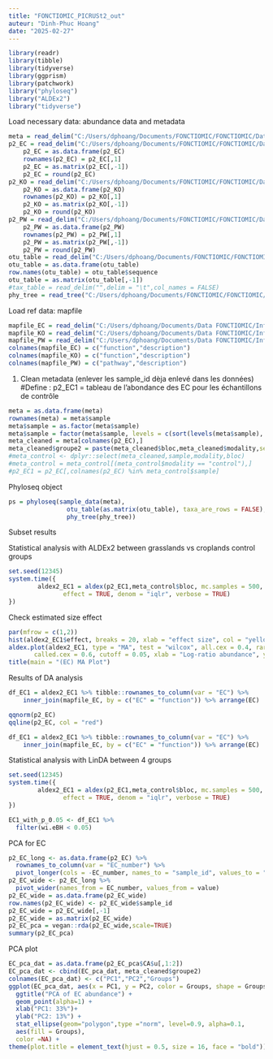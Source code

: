 ```yaml
---
title: "FONCTIOMIC_PICRUSt2_out"
auteur: "Dinh-Phuc Hoang"
date: "2025-02-27"
---
```


```r
library(readr)
library(tibble)
library(tidyverse)
library(ggprism)
library(patchwork)
library("phyloseq")
library("ALDEx2")
library("tidyverse")
```
Load necessary data: abundance data and metadata
```r
meta = read_delim("C:/Users/dphoang/Documents/FONCTIOMIC/FONCTIOMIC/Data FONCTIOMIC/03_dimimos_terrain.csv",delim = ",",col_names = TRUE)
p2_EC = read_delim("C:/Users/dphoang/Documents/FONCTIOMIC/FONCTIOMIC/Data FONCTIOMIC/EC_metagenome_out/pred_metagenome_unstrat.tsv.gz",delim = "\t",col_names = TRUE)
    p2_EC = as.data.frame(p2_EC)
    rownames(p2_EC) = p2_EC[,1]
    p2_EC = as.matrix(p2_EC[,-1])
    p2_EC = round(p2_EC)
p2_KO = read_delim("C:/Users/dphoang/Documents/FONCTIOMIC/FONCTIOMIC/Data FONCTIOMIC/KO_metagenome_out/pred_metagenome_unstrat.tsv.gz",delim = "\t",col_names = TRUE)
    p2_KO = as.data.frame(p2_KO)
    rownames(p2_KO) = p2_KO[,1]
    p2_KO = as.matrix(p2_KO[,-1])
    p2_KO = round(p2_KO)
p2_PW = read_delim("C:/Users/dphoang/Documents/FONCTIOMIC/FONCTIOMIC/Data FONCTIOMIC/pathways_out/path_abun_unstrat.tsv.gz",delim = "\t",col_names = TRUE)
    p2_PW = as.data.frame(p2_PW)
    rownames(p2_PW) = p2_PW[,1]
    p2_PW = as.matrix(p2_PW[,-1])
    p2_PW = round(p2_PW)
otu_table = read_delim("C:/Users/dphoang/Documents/FONCTIOMIC/FONCTIOMIC/Data FONCTIOMIC/03_dimimos_terrain.seq_abundance.16S.tsv",delim = "\t",col_names = TRUE)
otu_table = as.data.frame(otu_table)
row.names(otu_table) = otu_table$sequence
otu_table = as.matrix(otu_table[,-1])
#tax_table = read_delim("",delim = "\t",col_names = FALSE)
phy_tree = read_tree("C:/Users/dphoang/Documents/FONCTIOMIC/FONCTIOMIC/Data FONCTIOMIC/out.tre")
```
Load ref data: mapfile
```r
mapfile_EC = read_delim("C:/Users/dphoang/Documents/Data FONCTIOMIC/Inference_fonctionnelle_FONCTIOMIC/dataset_ref/ec_level4_info.tsv.gz",delim = "\t", col_names  = FALSE)
mapfile_KO = read_delim("C:/Users/dphoang/Documents/Data FONCTIOMIC/Inference_fonctionnelle_FONCTIOMIC/dataset_ref/ko_info.tsv.gz",delim = "\t", col_names = FALSE)
mapfile_PW = read_delim("C:/Users/dphoang/Documents/Data FONCTIOMIC/Inference_fonctionnelle_FONCTIOMIC/dataset_ref/metacyc_pathways_info.txt.gz",delim = "\t", col_names = FALSE)
colnames(mapfile_EC) = c("function","description")
colnames(mapfile_KO) = c("function","description")
colnames(mapfile_PW) = c("pathway","description")
```
1) Clean metadata (enlever les sample_id dèja enlevé dans les données)
#Define : p2_EC1 = tableau de l'abondance des EC pour les échantillons de contrôle
```r
meta = as.data.frame(meta)
rownames(meta) = meta$sample
meta$sample = as.factor(meta$sample)
meta$sample = factor(meta$sample, levels = c(sort(levels(meta$sample), decreasing = F)))
meta_cleaned = meta[colnames(p2_EC),]
meta_cleaned$groupe2 = paste(meta_cleaned$bloc,meta_cleaned$modality,sep = "_")
#meta_control <- dplyr::select(meta_cleaned,sample,modality,bloc)
#meta_control = meta_control[(meta_control$modality == "control"),]
#p2_EC1 = p2_EC[,colnames(p2_EC) %in% meta_control$sample]
```
Phyloseq object
```r
ps = phyloseq(sample_data(meta),
                otu_table(as.matrix(otu_table), taxa_are_rows = FALSE),
                phy_tree(phy_tree))
```
Subset results

Statistical analysis with ALDEx2 between grasslands vs croplands control groups
```r
set.seed(12345)
system.time({
        aldex2_EC1 = aldex(p2_EC1,meta_control$bloc, mc.samples = 500, test = "t", 
               effect = TRUE, denom = "iqlr", verbose = TRUE)
})
```
Check estimated size effect
```r
par(mfrow = c(1,2))
hist(aldex2_EC1$effect, breaks = 20, xlab = "effect size", col = "yellow", main = "Effect size distribution")
aldex.plot(aldex2_EC1, type = "MA", test = "wilcox", all.cex = 0.4, rare.cex = 0.4, 
       called.cex = 0.6, cutoff = 0.05, xlab = "Log-ratio abundance", ylab = "Difference")
title(main = "(EC) MA Plot")
```
Results of DA analysis
```r
df_EC1 = aldex2_EC1 %>% tibble::rownames_to_column(var = "EC") %>% 
    inner_join(mapfile_EC, by = c("EC" = "function")) %>% arrange(EC)
```
```r
qqnorm(p2_EC)
qqline(p2_EC, col = "red")
```

```r
df_EC1 = aldex2_EC1 %>% tibble::rownames_to_column(var = "EC") %>% 
    inner_join(mapfile_EC, by = c("EC" = "function")) %>% arrange(EC)
```
Statistical analysis with LinDA between 4 groups
```r
set.seed(12345)
system.time({
        aldex2_EC1 = aldex(p2_EC1,meta_control$bloc, mc.samples = 500, test = "t", 
               effect = TRUE, denom = "iqlr", verbose = TRUE)
})
```

```r
EC1_with_p_0.05 <- df_EC1 %>% 
  filter(wi.eBH < 0.05)
```
PCA for EC
```r
p2_EC_long <- as.data.frame(p2_EC) %>%
  rownames_to_column(var = "EC_number") %>%
  pivot_longer(cols = -EC_number, names_to = "sample_id", values_to = "value")
p2_EC_wide <- p2_EC_long %>%
  pivot_wider(names_from = EC_number, values_from = value)
p2_EC_wide = as.data.frame(p2_EC_wide)
row.names(p2_EC_wide) <- p2_EC_wide$sample_id
p2_EC_wide = p2_EC_wide[,-1]
p2_EC_wide = as.matrix(p2_EC_wide)
p2_EC_pca = vegan::rda(p2_EC_wide,scale=TRUE)
summary(p2_EC_pca)
```
PCA plot
```r
EC_pca_dat = as.data.frame(p2_EC_pca$CA$u[,1:2])
EC_pca_dat <- cbind(EC_pca_dat, meta_cleaned$groupe2)
colnames(EC_pca_dat) <- c("PC1","PC2","Groups")
ggplot(EC_pca_dat, aes(x = PC1, y = PC2, color = Groups, shape = Groups)) +
  ggtitle("PCA of EC abundance") +
  geom_point(alpha=1) +
  xlab("PC1: 33%")+
  ylab("PC2: 13%") +
  stat_ellipse(geom="polygon",type ="norm", level=0.9, alpha=0.1,
  aes(fill = Groups),
  color =NA) +
theme(plot.title = element_text(hjust = 0.5, size = 16, face = "bold"))
```

```r

```
